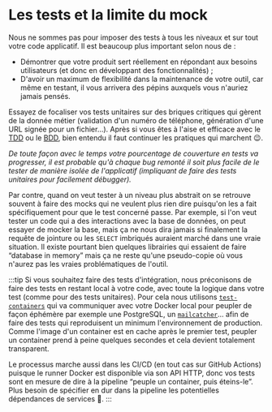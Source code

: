 # Les tests et la limite du mock

Nous ne sommes pas pour imposer des tests à tous les niveaux et sur tout votre code applicatif. Il est beaucoup plus important selon nous de :

- Démontrer que votre produit sert réellement en répondant aux besoins utilisateurs (et donc en développant des fonctionnalités) ;
- D'avoir un maximum de flexibilité dans la maintenance de votre outil, car même en testant, il vous arrivera des pépins auxquels vous n'auriez jamais pensés.

Essayez de focaliser vos tests unitaires sur des briques critiques qui gèrent de la donnée métier (validation d'un numéro de téléphone, génération d'une URL signée pour un fichier…). Après si vous êtes à l'aise et efficace avec le [TDD](https://fr.wikipedia.org/wiki/Test_driven_development) ou le [BDD](https://en.wikipedia.org/wiki/Behavior-driven_development), bien entendu il faut continuer les pratiques qui marchent 😉.

_De toute façon avec le temps votre pourcentage de couverture en tests va progresser, il est probable qu'à chaque bug remonté il soit plus facile de le tester de manière isolée de l'applicatif (impliquant de faire des tests unitaires pour facilement débugger)._

Par contre, quand on veut tester à un niveau plus abstrait on se retrouve souvent à faire des mocks qui ne veulent plus rien dire puisqu'on les a fait spécifiquement pour que le test concerné passe. Par exemple, si l'on veut tester un code qui a des interactions avec la base de données, on peut essayer de mocker la base, mais ça ne nous dira jamais si finalement la requête de jointure ou les `SELECT` imbriqués auraient marché dans une vraie situation. Il existe pourtant bien quelques librairies qui essaient de faire “database in memory” mais ça ne reste qu'une pseudo-copie où vous n'aurez pas les vraies problématiques de l'outil.

:::tip
Si vous souhaitez faire des tests d'intégration, nous préconisons de faire des tests en restant local à votre code, avec toute la logique dans votre test (comme pour des tests unitaires). Pour cela nous utilisons [`test-containers`](https://github.com/testcontainers/testcontainers-node) qui va communiquer avec votre Docker local pour peupler de façon éphémère par exemple une PostgreSQL, un [`mailcatcher`](https://hub.docker.com/r/aerzas/mailcatcher)… afin de faire des tests qui reproduisent un minimum l'environnement de production. Comme l'image d'un container est en cache après le premier test, peupler un container prend à peine quelques secondes et cela devient totalement transparent.

Le processus marche aussi dans les CI/CD (en tout cas sur GitHub Actions) puisque le runner Docker est disponible via son API HTTP, donc vos tests sont en mesure de dire à la pipeline “peuple un container, puis éteins-le”. Plus besoin de spécifier en dur dans la pipeline les potentielles dépendances de services 🙌.
:::
